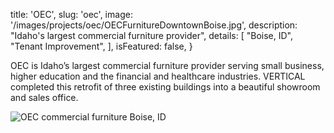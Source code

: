 
  title: 'OEC',
  slug: 'oec',
  image: '/images/projects/oec/OECFurnitureDowntownBoise.jpg',
  description: "Idaho's largest commercial furniture provider",
  details: [
    "Boise, ID",
    "Tenant Improvement",
  ],
  isFeatured: false,
}


OEC is Idaho’s largest commercial furniture provider serving small business, higher education and the financial and healthcare industries.  VERTICAL completed this retrofit of three existing buildings into a beautiful showroom and sales office.

![OEC commercial furniture Boise, ID](/images/projects/oec/OECFurnitureDowntownBoise.jpg)